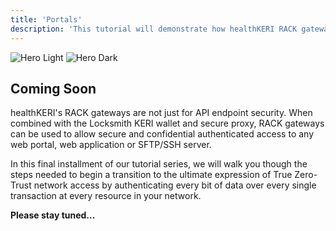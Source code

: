 ```yaml
---
title: 'Portals'
description: 'This tutorial will demonstrate how healthKERI RACK gateways can provide the same Zero-Trust security for protecting end-user access to any web portal, web application, SFTP server or SSH access in your network.'
---
```


<img
    className="block dark:hidden"
    src="/logo/healthKERI-logo-primary-black.png"
    alt="Hero Light"
/>
<img
    className="hidden dark:block"
    src="/logo/healthkeri-main-logo.png"
    alt="Hero Dark"
/>

## Coming Soon
healthKERI's <Tooltip tip="Routing, Authentication and Confidentiality with KERI">RACK</Tooltip> gateways are not just for API endpoint security.  When combined with the Locksmith <Tooltip tip="Key Event Receipt Infrastructure">KERI</Tooltip> wallet and secure proxy, RACK gateways can
be used to allow secure and confidential authenticated access to any web portal, web application or SFTP/SSH server.

In this final installment of our tutorial series, we will walk you though the steps needed to begin a transition to the ultimate expression of True Zero-Trust network access by authenticating every bit of data over every single transaction at every resource in your network.

<Icon icon="thumbs-up"/>   **Please stay tuned...**
